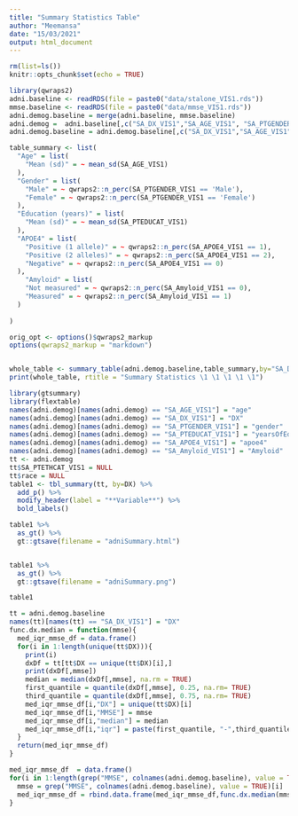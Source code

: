 ```yaml
---
title: "Summary Statistics Table"
author: "Meemansa"
date: "15/03/2021"
output: html_document
---
```


```r
rm(list=ls())
knitr::opts_chunk$set(echo = TRUE)
```

```r
library(qwraps2) 
adni.baseline <- readRDS(file = paste0("data/stalone_VIS1.rds"))
mmse.baseline <- readRDS(file = paste0("data/mmse_VIS1.rds"))
adni.demog.baseline = merge(adni.baseline, mmse.baseline)
adni.demog =  adni.baseline[,c("SA_DX_VIS1","SA_AGE_VIS1", "SA_PTGENDER_VIS1", "SA_PTEDUCAT_VIS1", "SA_APOE4_VIS1","SA_Amyloid_VIS1")]
adni.demog.baseline = adni.demog.baseline[,c("SA_DX_VIS1","SA_AGE_VIS1", "SA_PTGENDER_VIS1", "SA_PTEDUCAT_VIS1", "SA_APOE4_VIS1","SA_Amyloid_VIS1", grep("MMSE", colnames(adni.demog.baseline), value = TRUE))]

table_summary <- list(
  "Age" = list(
    "Mean (sd)" = ~ mean_sd(SA_AGE_VIS1)
  ),
  "Gender" = list(
    "Male" = ~ qwraps2::n_perc(SA_PTGENDER_VIS1 == 'Male'),
    "Female" = ~ qwraps2::n_perc(SA_PTGENDER_VIS1 == 'Female')
  ),
  "Education (years)" = list(
    "Mean (sd)" = ~ mean_sd(SA_PTEDUCAT_VIS1)
  ),
  "APOE4" = list(
    "Positive (1 allele)" = ~ qwraps2::n_perc(SA_APOE4_VIS1 == 1),
    "Positive (2 alleles)" = ~ qwraps2::n_perc(SA_APOE4_VIS1 == 2),
    "Negative" = ~ qwraps2::n_perc(SA_APOE4_VIS1 == 0)
  ),
    "Amyloid" = list(
    "Not measured" = ~ qwraps2::n_perc(SA_Amyloid_VIS1 == 0),
    "Measured" = ~ qwraps2::n_perc(SA_Amyloid_VIS1 == 1)
  )
  
)
```

```r
orig_opt <- options()$qwraps2_markup
options(qwraps2_markup = "markdown")


whole_table <- summary_table(adni.demog.baseline,table_summary,by="SA_DX_VIS1")
print(whole_table, rtitle = "Summary Statistics \1 \1 \1 \1 \1")
```

```r
library(gtsummary)
library(flextable)
names(adni.demog)[names(adni.demog) == "SA_AGE_VIS1"] = "age"
names(adni.demog)[names(adni.demog) == "SA_DX_VIS1"] = "DX"
names(adni.demog)[names(adni.demog) == "SA_PTGENDER_VIS1"] = "gender"
names(adni.demog)[names(adni.demog) == "SA_PTEDUCAT_VIS1"] = "yearsOfEducation"
names(adni.demog)[names(adni.demog) == "SA_APOE4_VIS1"] = "apoe4"
names(adni.demog)[names(adni.demog) == "SA_Amyloid_VIS1"] = "Amyloid"
tt <- adni.demog
tt$SA_PTETHCAT_VIS1 = NULL
tt$race = NULL
table1 <- tbl_summary(tt, by=DX) %>%  
  add_p() %>% 
  modify_header(label = "**Variable**") %>% 
  bold_labels() 

table1 %>%
  as_gt() %>%
  gt::gtsave(filename = "adniSummary.html")


table1 %>%
  as_gt() %>%
  gt::gtsave(filename = "adniSummary.png")

table1
```


```r
tt = adni.demog.baseline
names(tt)[names(tt) == "SA_DX_VIS1"] = "DX"
func.dx.median = function(mmse){
  med_iqr_mmse_df = data.frame()
  for(i in 1:length(unique(tt$DX))){
    print(i)
    dxDf = tt[tt$DX == unique(tt$DX)[i],]
    print(dxDf[,mmse])
    median = median(dxDf[,mmse], na.rm = TRUE)
    first_quantile = quantile(dxDf[,mmse], 0.25, na.rm= TRUE)
    third_quantile = quantile(dxDf[,mmse], 0.75, na.rm= TRUE)
    med_iqr_mmse_df[i,"DX"] = unique(tt$DX)[i]
    med_iqr_mmse_df[i,"MMSE"] = mmse
    med_iqr_mmse_df[i,"median"] = median
    med_iqr_mmse_df[i,"iqr"] = paste(first_quantile, "-",third_quantile)
  }
  return(med_iqr_mmse_df)
}

med_iqr_mmse_df  = data.frame()
for(i in 1:length(grep("MMSE", colnames(adni.demog.baseline), value = TRUE))){
  mmse = grep("MMSE", colnames(adni.demog.baseline), value = TRUE)[i]
  med_iqr_mmse_df = rbind.data.frame(med_iqr_mmse_df,func.dx.median(mmse))
}


```